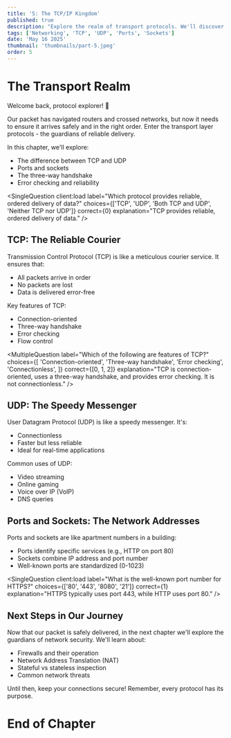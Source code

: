 ```yaml
---
title: '5: The TCP/IP Kingdom'
published: true
description: "Explore the realm of transport protocols. We'll discover TCP and UDP, ports and sockets, and the three-way handshake in this chapter of our networking adventure."
tags: ['Networking', 'TCP', 'UDP', 'Ports', 'Sockets']
date: 'May 16 2025'
thumbnail: 'thumbnails/part-5.jpeg'
order: 5
---
```



<Begin />

# The Transport Realm

Welcome back, protocol explorer! 🏰

Our packet has navigated routers and crossed networks, but now it needs to ensure it arrives safely and in the right order. Enter the transport layer protocols - the guardians of reliable delivery.

In this chapter, we'll explore:

- The difference between TCP and UDP
- Ports and sockets
- The three-way handshake
- Error checking and reliability

<SingleQuestion
  client:load
  label="Which protocol provides reliable, ordered delivery of data?"
  choices={['TCP', 'UDP', 'Both TCP and UDP', 'Neither TCP nor UDP']}
  correct={0}
  explanation="TCP provides reliable, ordered delivery of data."
/>
<Spliter />

## TCP: The Reliable Courier

Transmission Control Protocol (TCP) is like a meticulous courier service. It ensures that:

<Spliter />

- All packets arrive in order
- No packets are lost
- Data is delivered error-free

Key features of TCP:

<Spliter />

- Connection-oriented
- Three-way handshake
- Error checking
- Flow control

<MultipleQuestion
  label="Which of the following are features of TCP?"
  choices={[
    'Connection-oriented',
    'Three-way handshake',
    'Error checking',
    'Connectionless',
  ]}
  correct={[0, 1, 2]}
  explanation="TCP is connection-oriented, uses a three-way handshake, and provides error checking. It is not connectionless."
/>
<Spliter />

## UDP: The Speedy Messenger

User Datagram Protocol (UDP) is like a speedy messenger. It's:

<Spliter />

- Connectionless
- Faster but less reliable
- Ideal for real-time applications

Common uses of UDP:

<Spliter />

- Video streaming
- Online gaming
- Voice over IP (VoIP)
- DNS queries

<OpenQuestion
  label="Which protocol is often used for video streaming and why? (Short answer)"
  correct="UDP"
  explanation="UDP is often used for video streaming because it prioritizes speed over reliability and can tolerate some packet loss."
/>
<Spliter />

## Ports and Sockets: The Network Addresses

Ports and sockets are like apartment numbers in a building:

<Spliter />

- Ports identify specific services (e.g., HTTP on port 80)
- Sockets combine IP address and port number
- Well-known ports are standardized (0-1023)

<SingleQuestion
  client:load
  label="What is the well-known port number for HTTPS?"
  choices={['80', '443', '8080', '21']}
  correct={1}
  explanation="HTTPS typically uses port 443, while HTTP uses port 80."
/>
<Spliter />

## Next Steps in Our Journey

Now that our packet is safely delivered, in the next chapter we'll explore the guardians of network security. We'll learn about:

- Firewalls and their operation
- Network Address Translation (NAT)
- Stateful vs stateless inspection
- Common network threats

Until then, keep your connections secure! Remember, every protocol has its purpose.

# End of Chapter

<Spliter />
